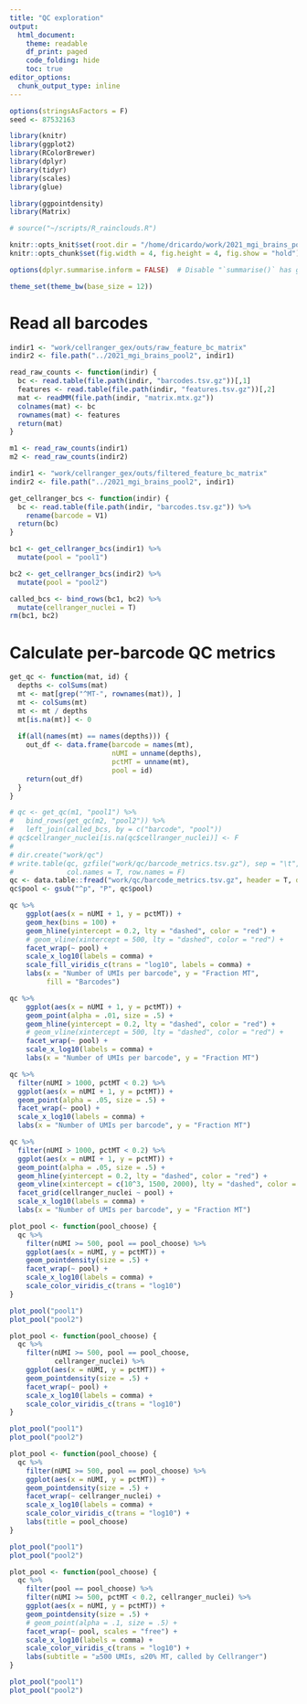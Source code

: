 ```yaml
---
title: "QC exploration"
output:
  html_document:
    theme: readable
    df_print: paged
    code_folding: hide
    toc: true
editor_options: 
  chunk_output_type: inline
---
```


```r
options(stringsAsFactors = F)
seed <- 87532163

library(knitr)
library(ggplot2)
library(RColorBrewer)
library(dplyr)
library(tidyr)
library(scales)
library(glue)

library(ggpointdensity)
library(Matrix)

# source("~/scripts/R_rainclouds.R")

knitr::opts_knit$set(root.dir = "/home/dricardo/work/2021_mgi_brains_pool1")
knitr::opts_chunk$set(fig.width = 4, fig.height = 4, fig.show = "hold")

options(dplyr.summarise.inform = FALSE)  # Disable "`summarise()` has grouped output by 'foo'" message

theme_set(theme_bw(base_size = 12))
```

# Read all barcodes
```r
indir1 <- "work/cellranger_gex/outs/raw_feature_bc_matrix"
indir2 <- file.path("../2021_mgi_brains_pool2", indir1)

read_raw_counts <- function(indir) {
  bc <- read.table(file.path(indir, "barcodes.tsv.gz"))[,1]
  features <- read.table(file.path(indir, "features.tsv.gz"))[,2]
  mat <- readMM(file.path(indir, "matrix.mtx.gz"))
  colnames(mat) <- bc
  rownames(mat) <- features
  return(mat)
}

m1 <- read_raw_counts(indir1)
m2 <- read_raw_counts(indir2)
```

```r
indir1 <- "work/cellranger_gex/outs/filtered_feature_bc_matrix"
indir2 <- file.path("../2021_mgi_brains_pool2", indir1)

get_cellranger_bcs <- function(indir) {
  bc <- read.table(file.path(indir, "barcodes.tsv.gz")) %>% 
    rename(barcode = V1)
  return(bc)
}

bc1 <- get_cellranger_bcs(indir1) %>% 
  mutate(pool = "pool1")

bc2 <- get_cellranger_bcs(indir2) %>% 
  mutate(pool = "pool2")

called_bcs <- bind_rows(bc1, bc2) %>% 
  mutate(cellranger_nuclei = T)
rm(bc1, bc2)
```


# Calculate per-barcode QC metrics
```r
get_qc <- function(mat, id) {
  depths <- colSums(mat)
  mt <- mat[grep("^MT-", rownames(mat)), ]
  mt <- colSums(mt)
  mt <- mt / depths
  mt[is.na(mt)] <- 0
  
  if(all(names(mt) == names(depths))) {
    out_df <- data.frame(barcode = names(mt),
                         nUMI = unname(depths),
                         pctMT = unname(mt),
                         pool = id)
    return(out_df)
  }  
}

# qc <- get_qc(m1, "pool1") %>%
#   bind_rows(get_qc(m2, "pool2")) %>% 
#   left_join(called_bcs, by = c("barcode", "pool"))
# qc$cellranger_nuclei[is.na(qc$cellranger_nuclei)] <- F
# 
# dir.create("work/qc")
# write.table(qc, gzfile("work/qc/barcode_metrics.tsv.gz"), sep = "\t", quote = F,
#             col.names = T, row.names = F)
qc <- data.table::fread("work/qc/barcode_metrics.tsv.gz", header = T, data.table = F)
qc$pool <- gsub("^p", "P", qc$pool)
```

```r
qc %>% 
    ggplot(aes(x = nUMI + 1, y = pctMT)) +
    geom_hex(bins = 100) +
    geom_hline(yintercept = 0.2, lty = "dashed", color = "red") +
    # geom_vline(xintercept = 500, lty = "dashed", color = "red") +
    facet_wrap(~ pool) +
    scale_x_log10(labels = comma) +
    scale_fill_viridis_c(trans = "log10", labels = comma) +
    labs(x = "Number of UMIs per barcode", y = "Fraction MT",
         fill = "Barcodes")

qc %>% 
    ggplot(aes(x = nUMI + 1, y = pctMT)) +
    geom_point(alpha = .01, size = .5) +
    geom_hline(yintercept = 0.2, lty = "dashed", color = "red") +
    # geom_vline(xintercept = 500, lty = "dashed", color = "red") +
    facet_wrap(~ pool) +
    scale_x_log10(labels = comma) +
    labs(x = "Number of UMIs per barcode", y = "Fraction MT")
```

```r
qc %>% 
  filter(nUMI > 1000, pctMT < 0.2) %>% 
  ggplot(aes(x = nUMI + 1, y = pctMT)) +
  geom_point(alpha = .05, size = .5) +
  facet_wrap(~ pool) +
  scale_x_log10(labels = comma) +
  labs(x = "Number of UMIs per barcode", y = "Fraction MT")
```


```r
qc %>% 
  filter(nUMI > 1000, pctMT < 0.2) %>% 
  ggplot(aes(x = nUMI + 1, y = pctMT)) +
  geom_point(alpha = .05, size = .5) +
  geom_hline(yintercept = 0.2, lty = "dashed", color = "red") +
  geom_vline(xintercept = c(10^3, 1500, 2000), lty = "dashed", color = "blue") +
  facet_grid(cellranger_nuclei ~ pool) +
  scale_x_log10(labels = comma) +
  labs(x = "Number of UMIs per barcode", y = "Fraction MT")
```


```r
plot_pool <- function(pool_choose) {
  qc %>% 
    filter(nUMI >= 500, pool == pool_choose) %>% 
    ggplot(aes(x = nUMI, y = pctMT)) +
    geom_pointdensity(size = .5) +
    facet_wrap(~ pool) +
    scale_x_log10(labels = comma) +
    scale_color_viridis_c(trans = "log10") 
}

plot_pool("pool1")
plot_pool("pool2")

plot_pool <- function(pool_choose) {
  qc %>% 
    filter(nUMI >= 500, pool == pool_choose,
           cellranger_nuclei) %>% 
    ggplot(aes(x = nUMI, y = pctMT)) +
    geom_pointdensity(size = .5) +
    facet_wrap(~ pool) +
    scale_x_log10(labels = comma) +
    scale_color_viridis_c(trans = "log10") 
}

plot_pool("pool1")
plot_pool("pool2")
```

```r
plot_pool <- function(pool_choose) {
  qc %>% 
    filter(nUMI >= 500, pool == pool_choose) %>% 
    ggplot(aes(x = nUMI, y = pctMT)) +
    geom_pointdensity(size = .5) +
    facet_wrap(~ cellranger_nuclei) +
    scale_x_log10(labels = comma) +
    scale_color_viridis_c(trans = "log10") +
    labs(title = pool_choose)
}

plot_pool("pool1")
plot_pool("pool2")
```


```r
plot_pool <- function(pool_choose) {
  qc %>% 
    filter(pool == pool_choose) %>% 
    filter(nUMI >= 500, pctMT < 0.2, cellranger_nuclei) %>% 
    ggplot(aes(x = nUMI, y = pctMT)) +
    geom_pointdensity(size = .5) +
    # geom_point(alpha = .1, size = .5) +
    facet_wrap(~ pool, scales = "free") +
    scale_x_log10(labels = comma) +
    scale_color_viridis_c(trans = "log10") +
    labs(subtitle = "≥500 UMIs, ≤20% MT, called by Cellranger")
}

plot_pool("pool1")
plot_pool("pool2")
```


